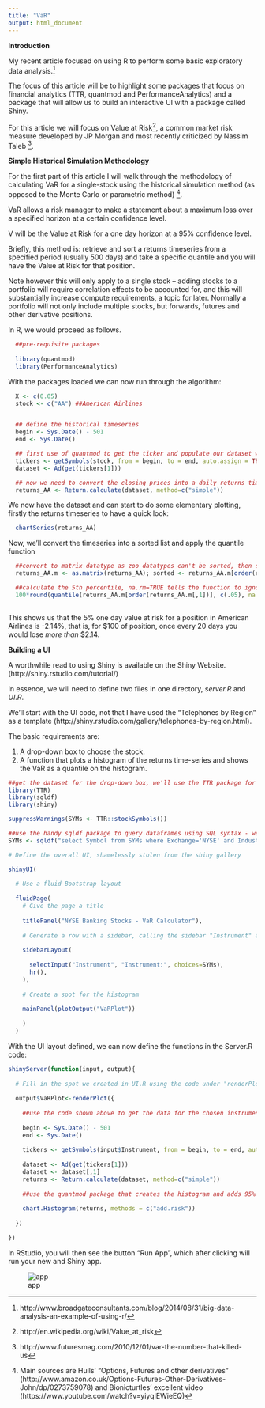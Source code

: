 ```yaml
---
title: "VaR"
output: html_document
---
```


**Introduction**

My recent article focused on using R to perform some basic exploratory data analysis.[^1]   

The focus of this article will be to highlight some packages that focus on financial analytics (TTR, quantmod and PerformanceAnalytics) and a package that will allow us to build an interactive UI with a package called Shiny.

For this article we will focus on Value at Risk[^2], a common market risk measure developed by JP Morgan and most recently criticized by Nassim Taleb [^3].

**Simple Historical Simulation Methodology**

For the first part of this article I will walk through the methodology of calculating VaR for a single-stock using the historical simulation method (as opposed to the Monte Carlo or parametric method) [^4]. 

VaR allows a risk manager to make a statement about a maximum loss over a specified horizon at a certain confidence level.

V will be the Value at Risk for a one day horizon at a 95% confidence level.  

Briefly, this method is:  retrieve and sort a returns timeseries from a specified period (usually 500 days) and take a specific quantile and you will have the Value at Risk for that position.   

Note however this will only apply to a single stock – adding stocks to a portfolio will require correlation effects to be accounted for, and this will substantially increase compute requirements, a topic for later.  Normally a portfolio will not only include multiple stocks, but forwards, futures and other derivative positions.

In R, we would proceed as follows.

```r

  ##pre-requisite packages
  
  library(quantmod)
  library(PerformanceAnalytics)
```

With the packages loaded we can now run through the algorithm:

```r

  X <- c(0.05)
  stock <- c("AA") ##American Airlines


  ## define the historical timeseries
  begin <- Sys.Date() - 501 
  end <- Sys.Date()   

  ## first use of quantmod to get the ticker and populate our dataset with the timeseries of Adjusted closing price
  tickers <- getSymbols(stock, from = begin, to = end, auto.assign = TRUE)  
  dataset <- Ad(get(tickers[1]))  

  ## now we need to convert the closing prices into a daily returns timeseries - we will use the Performance Analytics package
  returns_AA <- Return.calculate(dataset, method=c("simple"))
```

We now have the dataset and can start to do some elementary plotting, firstly the returns timeseries to have a quick look:

```r

  chartSeries(returns_AA)

```

Now, we'll convert the timeseries into a sorted list and apply the quantile function
```r

  ##convert to matrix datatype as zoo datatypes can't be sorted, then sort ascending
  returns_AA.m <- as.matrix(returns_AA); sorted <- returns_AA.m[order(returns_AA.m[,1])]   

  ##calculate the 5th percentile, na.rm=TRUE tells the function to ignore NA values (not available values)
  100*round(quantile(returns_AA.m[order(returns_AA.m[,1])], c(.05), na.rm=TRUE), 4)   
  
```

This shows us that the 5% one day value at risk for a position in American Airlines is -2.14%, that is, for $100 of position, once every 20 days you would lose *more than* $2.14.

**Building a UI**

A worthwhile read to using Shiny is available on the Shiny Website. (http://shiny.rstudio.com/tutorial/)

In essence, we will need to define two files in one directory, *server.R* and *UI.R*.  

We'll start with the UI code, not that I have used the "Telephones by Region" as a template (http://shiny.rstudio.com/gallery/telephones-by-region.html).

The basic requirements are:

1. A drop-down box to choose the stock.
2. A function that plots a histogram of the returns time-series and shows the VaR as a quantile on the histogram.

```r

##get the dataset for the drop-down box, we'll use the TTR package for downloading a vector of stocks, and load this into the variable SYMs
library(TTR)
library(sqldf)
library(shiny)

suppressWarnings(SYMs <- TTR::stockSymbols())

##use the handy sqldf package to query dataframes using SQL syntax - we'll focus on Banking stocks on the NYSE.
SYMs <- sqldf("select Symbol from SYMs where Exchange='NYSE' and Industry like '%Banks%'")

# Define the overall UI, shamelessly stolen from the shiny gallery

shinyUI(
  
  # Use a fluid Bootstrap layout
  
  fluidPage(
    # Give the page a title
    
    titlePanel("NYSE Banking Stocks - VaR Calculator"),        
    
    # Generate a row with a sidebar, calling the sidebar "Instrument" and populating the choices with the vector SYMs
    
    sidebarLayout(
      
      selectInput("Instrument", "Instrument:", choices=SYMs),
      hr(),
    ),      
    
    # Create a spot for the histogram
    
    mainPanel(plotOutput("VaRPlot"))
    
    )
  )

```

With the UI layout defined, we can now define the functions in the Server.R code:

```r

shinyServer(function(input, output){
 
  # Fill in the spot we created in UI.R using the code under "renderPlot"
  
  output$VaRPlot<-renderPlot({
    
    ##use the code shown above to get the data for the chosen instrument captured in input$Instrument
    
    begin <- Sys.Date() - 501 
    end <- Sys.Date()   
    
    tickers <- getSymbols(input$Instrument, from = begin, to = end, auto.assign = TRUE)
    
    dataset <- Ad(get(tickers[1]))
    dataset <- dataset[,1]
    returns <- Return.calculate(dataset, method=c("simple"))
    
    ##use the quantmod package that creates the histogram and adds 95% VaR using the add.risk method
    
    chart.Histogram(returns, methods = c("add.risk"))
   
  })

})
```

In RStudio, you will then see the button "Run App", which after clicking will run your new and Shiny app.

![app](figures/shiny_app.jpeg)

[^1]: http://www.broadgateconsultants.com/blog/2014/08/31/big-data-analysis-an-example-of-using-r/
[^2]: http://en.wikipedia.org/wiki/Value_at_risk
[^3]: http://www.futuresmag.com/2010/12/01/var-the-number-that-killed-us
[^4]: Main sources are Hulls' "Options, Futures and other derivatives"  (http://www.amazon.co.uk/Options-Futures-Other-Derivatives-John/dp/0273759078) and Bionicturtles' excellent video (https://www.youtube.com/watch?v=yiyqIEWieEQ)

